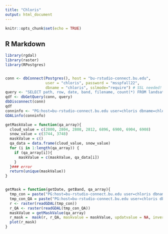 ```yaml
---
title: "Chloris"
output: html_document
---
```


```r
knitr::opts_chunk$set(echo = TRUE)
```

## R Markdown


```r
library(rgdal)
library(raster)
library(RPostgres)


conn <- dbConnect(Postgres(), host = "bu-rstudio-connect.bu.edu",
                  user = "chloris", password = "msspfall22",
                  dbname = "chloris", sslmode="require") # SSL needed!
query <- "SELECT path, row, date, band, filename, count(*) FROM landsat GROUP BY path, row, date, band, filename LIMIT 10"
qdf <- dbGetQuery(conn, query)
dbDisconnect(conn)
qdf
conninfo <- "PG:host=bu-rstudio-connect.bu.edu user=chloris dbname=chloris password=msspfall22 table=landsat mode=2 where='date=\\'2021-10-17\\' AND band=\\'4\\''"
GDALinfo(conninfo)

getMaskValue = function(qa_array){
  cloud_value = c(2800, 2804, 2808, 2812, 6896, 6900, 6904, 6908)
  snow_value = c(3744, 3748)
  maskValue = c()
  qa_data = data.frame(cloud_value, snow_value)
  for (i in 1:length(qa_array)) {
    if (qa_array[i]){
      maskValue = c(maskValue, qa_data[i])
    }
  }### error
  return(unique(maskValue))
}


getMask = function(getDate, getBand, qa_array){
  tmp_con = paste("PG:host=bu-rstudio-connect.bu.edu user=chloris dbname=chloris password=msspfall22 table=landsat mode=2 where='date=\\'", getDate, "\\' AND band=\\'", getBand, "\\''", sep = "")
  tmp_con_QA = paste("PG:host=bu-rstudio-connect.bu.edu user=chloris dbname=chloris password=msspfall22 table=landsat mode=2 where='date=\\'", getDate, "\\' AND band=\\'QA\\''", sep = "")
  r <- raster(readGDAL(tmp_con))
  r_QA <- raster(readGDAL(tmp_con_QA))
  maskValue = getMaskValue(qa_array)
  r_mask =  mask(r, r_QA, maskvalue = maskValue, updatvalue = NA, inverse = TRUE)
  plot(r_mask)
}
```


